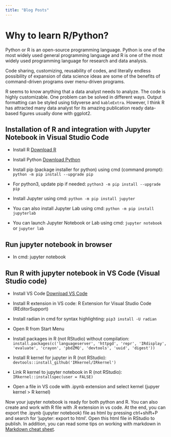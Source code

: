 ```yaml
---
title: "Blog Posts"
---
```


# Why to learn R/Python?

Python or R is an open-source programming language.
Python is one of the most widely used general programming language and R is one of the most widely used programming language for research and data analysis.

Code sharing, customizing, reusability of codes, and literally endless possibility of expansion of data science ideas are some of the benefits of command-driven programs over menu-driven programs.

R seems to know anything that a data analyst needs to analyze.
The code is highly customizable.
One problem can be solved in different ways.
Output formatting can be styled using tidyverse and `kableExtra`.
However, I think R has attracted many data analyst for its amazing publication ready data-based figures usually done with ggplot2.

## **Installation of R and integration with Jupyter Notebook in Visual Studio Code**

-   Install R [Download R](https://cran.r-project.org/bin/windows/base/)

-   Install Python [Download Python](https://www.python.org/downloads/)

-   Install pip (package installer for python) using cmd (command prompt): `python -m pip install --upgrade pip`

-   For python3, update pip if needed: `python3 -m pip install --upgrade pip`

-   Install Jupyter using cmd: `python -m pip install jupyter`

-   You can also install Jupyter Lab using cmd: `python -m pip install jupyterlab`

-   You can launch Jupyter Notebook or Lab using cmd: `jupyter notebook` or `jupyter lab`

## **Run jupyter notebook in browser**

-   In cmd: jupyter notebook

## **Run R with jupyter notebook in VS Code (Visual Studio code)**

-   Install VS Code [Download VS Code](https://code.visualstudio.com/download)

-   Install R extension in VS code: R Extension for Visual Studio Code (REditorSupport)

-   Install radian in cmd for syntax highlighting: `pip3 install -U radian`

-   Open R from Start Menu

-   Install packages in R (not RStudio) without compilation: `install.packages(c('languageserver', 'httpgd', 'repr', 'IRdisplay', 'evaluate', 'crayon', 'pbdZMQ', 'devtools', 'uuid', 'digest'))`

-   Install R kernel for jupyter in R (not RStudio): `devtools::install_github('IRkernel/IRkernel')`

-   Link R kernel to jupyter notebook in R (not RStudio): `IRkernel::installspec(user = FALSE)`

-   Open a file in VS code with .ipynb extension and select kernel (jupyer kernel \> R kernel)

Now your jupyter notebook is ready for both python and R.
You can also create and work with R file with .R extension in vs code.
At the end, you can export the .ipynb (jupyter notebook) file as html by pressing ctrl+shift+P and search for ‘jupyter: export to html’.
Open this html file in RStudio to publish.
In addition, you can read some tips on working with markdown in [Markdown cheat sheet](https://support.squarespace.com/hc/en-us/articles/206543587-Markdown-cheat-sheet).
